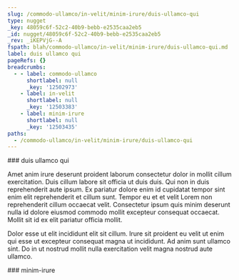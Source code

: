 ```yaml
---
slug: /commodo-ullamco/in-velit/minim-irure/duis-ullamco-qui
type: nugget
_key: 48059c6f-52c2-40b9-bebb-e2535caa2eb5
_id: nugget/48059c6f-52c2-40b9-bebb-e2535caa2eb5
_rev: _iKEPVjG--A
fspath: blah/commodo-ullamco/in-velit/minim-irure/duis-ullamco-qui.md
label: duis ullamco qui
pageRefs: {}
breadcrumbs:
  - - label: commodo-ullamco
      shortlabel: null
      _key: '12502973'
    - label: in-velit
      shortlabel: null
      _key: '12503383'
    - label: minim-irure
      shortlabel: null
      _key: '12503435'
paths:
  - /commodo-ullamco/in-velit/minim-irure/duis-ullamco-qui
---
```


<NuggetArea>
<Nugget slug="/commodo-ullamco/in-velit/minim-irure/duis-ullamco-qui" type="nugget" _key="48059c6f-52c2-40b9-bebb-e2535caa2eb5" _id="nugget/48059c6f-52c2-40b9-bebb-e2535caa2eb5" _rev="_iKEPVjG--A" fspath="blah/commodo-ullamco/in-velit/minim-irure/duis-ullamco-qui.md" label="duis ullamco qui" paths="/commodo-ullamco/in-velit/minim-irure/duis-ullamco-qui">
<NuggetBody>
### duis ullamco qui

Amet anim irure deserunt proident laborum consectetur dolor in mollit cillum exercitation. Duis cillum labore sit officia ut duis duis. Qui non in duis reprehenderit aute ipsum. Ex pariatur dolore enim id cupidatat tempor sint enim elit reprehenderit et cillum sunt. Tempor eu et et velit Lorem non reprehenderit cillum occaecat velit. Consectetur ipsum quis minim deserunt nulla id dolore eiusmod commodo mollit excepteur consequat occaecat. Mollit sit id ex elit pariatur officia mollit.

Dolor esse ut elit incididunt elit sit cillum. Irure sit proident eu velit ut enim qui esse ut excepteur consequat magna ut incididunt. Ad anim sunt ullamco sint. Do in ut nostrud mollit nulla exercitation velit magna nostrud aute ullamco.

</NuggetBody>
<Breadcrumbs>
<Crumbs>
<Crumb _key="12502973" label="commodo-ullamco" /><Crumb _key="12503383" label="in-velit" /><Crumb _key="12503435" label="minim-irure" />
</Crumbs>
</Breadcrumbs>
</Nugget>

<NuggetsInbound>
</NuggetsInbound>
<NuggetsOutbound>
</NuggetsOutbound>
</NuggetArea>
<PassagesInbound>
<Passage direction="inbound" type="passage" _key="12503435" _id="passage/12503435" _rev="_iKEPVjG---" label="minim-irure" passage="minim-irure" fspath="blah/commodo-ullamco/in-velit/minim-irure" paths="/commodo-ullamco/in-velit/minim-irure" slug="/commodo-ullamco/in-velit/minim-irure">
<NuggetBody>
### minim-irure

</NuggetBody>
<Breadcrumbs>
<Crumbs>
<Crumb _key="12502973" label="commodo-ullamco" /><Crumb _key="12503383" label="in-velit" />
</Crumbs>
</Breadcrumbs>
</Passage>

</PassagesInbound>
<PassagesOutbound>
</PassagesOutbound>